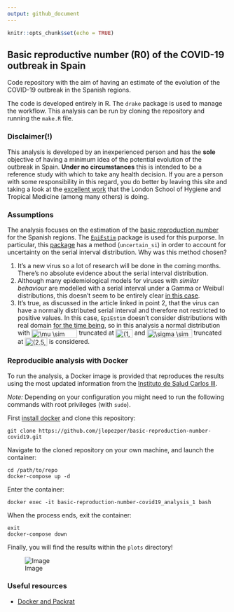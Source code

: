 ```yaml
---
output: github_document
---
```


```r
knitr::opts_chunk$set(echo = TRUE)
```

## Basic reproductive number (R0) of the COVID-19 outbreak in Spain

Code repository with the aim of having an estimate of the evolution of the COVID-19 outbreak in the Spanish regions. 

The code is developed entirely in R. The `drake` package is used to manage the workflow. This analysis can be run by cloning the repository and running the `make.R` file.

### Disclaimer(!)

This analysis is developed by an inexperienced person and has the **sole** objective of having a minimum idea of the potential evolution of the outbreak in Spain. **Under no circumstances** this is intended to be a reference study with which to take any health decision. If you are a person with some responsibility in this regard, you do better by leaving this site and taking a look at the [excellent work](https://cmmid.github.io/topics/covid19/current-patterns-transmission/global-time-varying-transmission.html) that the London School of Hygiene and Tropical Medicine (among many others) is doing.


### Assumptions

The analysis focuses on the estimation of the [basic reproduction number](https://en.wikipedia.org/wiki/Basic_reproduction_number) for the Spanish regions. The [`EpiEstim`](https://cran.r-project.org/web/packages/EpiEstim/index.html) package is used for this purporse. In particular, this [package](https://cran.r-project.org/web/packages/EpiEstim/vignettes/demo.html) has a method (`uncertain_si`) in order to account for uncertainty on the serial interval distribution. Why was this method chosen?

1. It's a new virus so a lot of research will be done in the coming months. There's no absolute evidence about the serial interval distribution.
2. Although many epidemiological models for viruses with *similar behaviour* are modelled with a serial interval under a Gamma or Weibull distributions, this doesn't seem to be entirely clear [in this case](https://wwwnc.cdc.gov/eid/article/26/6/20-0357_article).
3. It's true, as discussed in the article linked in point 2, that the virus can have a normally distributed serial interval and therefore not restricted to positive values. In this case, `EpiEstim` doesn't consider distributions with real domain [for the time being](https://github.com/annecori/EpiEstim/issues/90), so in this analysis a normal distribution with <img src="http://www.sciweavers.org/tex2img.php?eq=%5Cmu%20%5Csim%20%7B%5Csf%20N%7D%283.96%2C%202%29&bc=White&fc=Black&im=jpg&fs=12&ff=modern&edit=0" align="center" border="0" alt="\mu \sim {\sf N}(3.96, 2)" width="104" height="19" /> truncated at <img src="http://www.sciweavers.org/tex2img.php?eq=%281%2C%206%29&bc=White&fc=Black&im=jpg&fs=12&ff=modern&edit=0" align="center" border="0" alt="(1, 6)" width="39" height="19" /> and <img src="http://www.sciweavers.org/tex2img.php?eq=%5Csigma%20%5Csim%20%7B%5Csf%20N%7D%284.75%2C%201%29&bc=White&fc=Black&im=jpg&fs=12&ff=modern&edit=0" align="center" border="0" alt="\sigma \sim {\sf N}(4.75, 1)" width="103" height="19" /> truncated at <img src="http://www.sciweavers.org/tex2img.php?eq=%282.5%2C%206%29&bc=White&fc=Black&im=jpg&fs=12&ff=modern&edit=0" align="center" border="0" alt="(2.5, 6)" width="51" height="19" /> is considered.

### Reproducible analysis with Docker

To run the analysis, a Docker image is provided that reproduces the results using the most updated information from the [Instituto de Salud Carlos III](https://covid19.isciii.es).

*Note:* Depending on your configuration you might need to run the following commands with root privileges (with `sudo`).

First [install docker](https://docs.docker.com/install/) and clone this repository:

```
git clone https://github.com/jlopezper/basic-reproduction-number-covid19.git
```

Navigate to the cloned repository on your own machine, and launch the container:

```
cd /path/to/repo
docker-compose up -d
```

Enter the container:

```
docker exec -it basic-reproduction-number-covid19_analysis_1 bash
```

When the process ends, exit the container:

```
exit
docker-compose down
```

Finally, you will find the results within the `plots` directory!

![Image](https://i.imgur.com/K2XFYBQ.png)

### Useful resources

- [Docker and Packrat](https://www.joelnitta.com/post/docker-and-packrat/)

